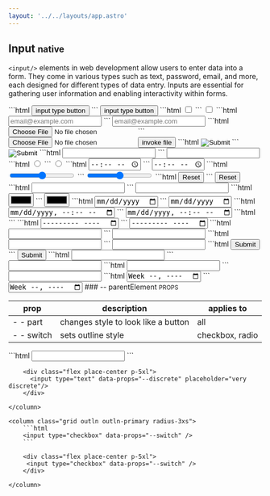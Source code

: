 ```yaml
---
layout: '../../layouts/app.astro'
---
```


## Input <small class="clr-subtext txt-sm txt-lowercase"> native </small>

`<input/>` elements in web development allow users to enter data into a form.
They come in various types such as text, password, email, and more, each
designed for different types of data entry. Inputs are essential for
gathering user information and enabling interactivity within forms.

<x-grid style="--cols: 2;" class="g-sm">
  <x-grid class='grid outln outln-primary radius-3xs'>
    ```html
    <input type="button" value="input type button"/>
    ```
    <column class='align-center[items] flex place-center p-5xl'>
      <input type="button" value="input type button"/>
    </column>
  </x-grid>

  <x-grid class='grid outln outln-primary radius-3xs'>
    ```html
    <input type="checkbox" />
    ```
    <column class='align-center[items] flex place-center p-5xl'>
      <input type="checkbox" />
    </column>
  </x-grid>

  <x-grid class='grid outln outln-primary radius-3xs'>
    ```html
    <input type="email" placeholder="email@example.com"/>
    ```
    <column class='align-center[items] flex place-center p-5xl'>
      <input type="email" placeholder="email@example.com" />
    </column>
  </x-grid>

  <x-grid class='grid outln outln-primary radius-3xs'>
    ```html
    <input type="file" />
    ```
    <column class='align-center[items] flex place-center p-5xl'>
      <input id="demo-file" type="file" />
      <button>invoke file</button>
    </column>
  </x-grid>

  <x-grid class='grid outln outln-primary radius-3xs'>
    ```html
    <input type="image" />
    ```
    <column class='align-center[items] flex place-center p-5xl'>
      <input type="image" />
    </column>
  </x-grid>

  <x-grid class='grid outln outln-primary radius-3xs'>
    ```html
    <input type="password" />
    ```
    <column class='align-center[items] flex place-center p-5xl'>
      <input type="password" />
    </column>
  </x-grid>

  <x-grid class='grid outln outln-primary radius-3xs'>
    ```html
    <input type="radio" />
    ```
    <column class='align-center[items] flex place-center p-5xl'>
      <input type="radio" />
    </column>
  </x-grid>

  <x-grid class='grid outln outln-primary radius-3xs'>
    ```html
    <input type="time" />
    ```
    <column class='align-center[items] flex place-center p-5xl'>
      <input type="time" />
    </column>
  </x-grid>

  <x-grid class='grid outln outln-primary radius-3xs'>
    ```html
    <input type="range" />
    ```
    <column class='align-center[items] flex place-center p-5xl'>
      <input type="range" />
    </column>
  </x-grid>

  <x-grid class='grid outln outln-primary radius-3xs'>
    ```html
    <input type="reset" />
    ```
    <column class='align-center[items] flex place-center p-5xl'>
      <input type="reset" />
    </column>
  </x-grid>

  <x-grid class='grid outln outln-primary radius-3xs'>
    ```html
    <input type="url" />
    ```
    <column class='align-center[items] flex place-center p-5xl'>
      <input type="url" />
    </column>
  </x-grid>

  <x-grid class='grid outln outln-primary radius-3xs'>
    ```html
    <input type="color" />
    ```
    <column class='align-center[items] flex place-center p-5xl'>
      <input type="color" />
    </column>
  </x-grid>

  <x-grid class='grid outln outln-primary radius-3xs'>
    ```html
    <input type="date" />
    ```
    <column class='align-center[items] flex place-center p-5xl'>
      <input type="date" />
    </column>
  </x-grid>

  <x-grid class='grid outln outln-primary radius-3xs'>
    ```html
    <input type="datetime-local" />
    ```
    <column class='align-center[items] flex place-center p-5xl'>
      <input type="datetime-local" />
    </column>
  </x-grid>

  <x-grid class='grid outln outln-primary radius-3xs'>
    ```html
    <input type="hidden" />
    ```
    <column class='align-center[items] flex place-center p-5xl'>
      <input type="hidden" />
    </column>
  </x-grid>

  <x-grid class='grid outln outln-primary radius-3xs'>
    ```html
    <input type="month" />
    ```
    <column class='align-center[items] flex place-center p-5xl'>
      <input type="month" />
    </column>
  </x-grid>

  <x-grid class='grid outln outln-primary radius-3xs'>
    ```html
    <input type="number" />
    ```
    <column class='align-center[items] flex place-center p-5xl'>
      <input type="number" />
    </column>
  </x-grid>

  <x-grid class='grid outln outln-primary radius-3xs'>
    ```html
    <input type="search" />
    ```
    <column class='align-center[items] flex place-center p-5xl'>
      <input type="search" />
    </column>
  </x-grid>

  <x-grid class='grid outln outln-primary radius-3xs'>
    ```html
    <input type="submit" />
    ```
    <column class='align-center[items] flex place-center p-5xl'>
      <input type="submit" />
    </column>
  </x-grid>

  <x-grid class='grid outln outln-primary radius-3xs'>
    ```html
    <input type="tel" />
    ```
    <column class='align-center[items] flex place-center p-5xl'>
      <input type="tel" />
    </column>
  </x-grid>

  <x-grid class='grid outln outln-primary radius-3xs'>
    ```html
    <input type="text" />
    ```
    <column class='align-center[items] flex place-center p-5xl'>
      <input type="text" />
    </column>
  </x-grid>

  <x-grid class='outln outln-primary radius-3xs'>
    ```html
    <input type="week" />
    ```
    <column class='align-center[items] flex place-center p-5xl'>
      <input type="week" />
    </column>
  </x-grid>
</x-grid>
### -- parentElement <small class="clr-subtext txt-sm"> PROPS </small>

| prop        | description                         | applies to      |
| ----------- | ----------------------------------- | --------------- |
| - - part    | changes style to look like a button | all             |
| - - switch  | sets outline style                  | checkbox, radio |

<x-grid style="--cols: 2;" class="g-sm">
    <column class="grid outln outln-primary radius-3xs">
        ```html
        <input type="text" data-props="--discrete" />
        ```

        <div class="flex place-center p-5xl">
          <input type="text" data-props="--discrete" placeholder="very discrete"/>
        </div>

    </column>

    <column class="grid outln outln-primary radius-3xs">
        ```html
        <input type="checkbox" data-props="--switch" />
        ```

        <div class="flex place-center p-5xl">
         <input type="checkbox" data-props="--switch" />
        </div>

    </column>

</x-grid>